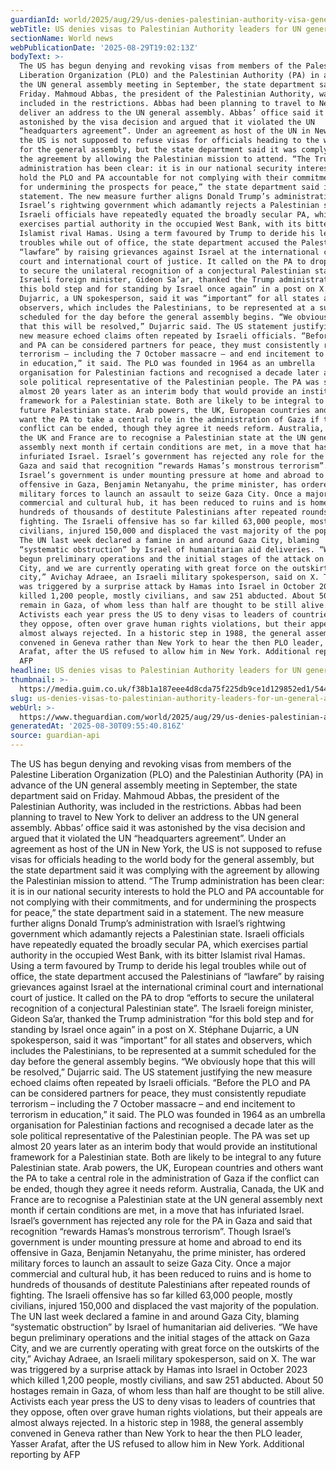 ```yaml
---
guardianId: world/2025/aug/29/us-denies-palestinian-authority-visa-general-assembly
webTitle: US denies visas to Palestinian Authority leaders for UN general assembly
sectionName: World news
webPublicationDate: '2025-08-29T19:02:13Z'
bodyText: >-
  The US has begun denying and revoking visas from members of the Palestine
  Liberation Organization (PLO) and the Palestinian Authority (PA) in advance of
  the UN general assembly meeting in September, the state department said on
  Friday. Mahmoud Abbas, the president of the Palestinian Authority, was
  included in the restrictions. Abbas had been planning to travel to New York to
  deliver an address to the UN general assembly. Abbas’ office said it was
  astonished by the visa decision and argued that it violated the UN
  “headquarters agreement”. Under an agreement as host of the UN in New York,
  the US is not supposed to refuse visas for officials heading to the world body
  for the general assembly, but the state department said it was complying with
  the agreement by allowing the Palestinian mission to attend. “The Trump
  administration has been clear: it is in our national security interests to
  hold the PLO and PA accountable for not complying with their commitments, and
  for undermining the prospects for peace,” the state department said in a
  statement. The new measure further aligns Donald Trump’s administration with
  Israel’s rightwing government which adamantly rejects a Palestinian state.
  Israeli officials have repeatedly equated the broadly secular PA, which
  exercises partial authority in the occupied West Bank, with its bitter
  Islamist rival Hamas. Using a term favoured by Trump to deride his legal
  troubles while out of office, the state department accused the Palestinians of
  “lawfare” by raising grievances against Israel at the international criminal
  court and international court of justice. It called on the PA to drop “efforts
  to secure the unilateral recognition of a conjectural Palestinian state”. The
  Israeli foreign minister, Gideon Sa’ar, thanked the Trump administration “for
  this bold step and for standing by Israel once again” in a post on X. Stéphane
  Dujarric, a UN spokesperson, said it was “important” for all states and
  observers, which includes the Palestinians, to be represented at a summit
  scheduled for the day before the general assembly begins. “We obviously hope
  that this will be resolved,” Dujarric said. The US statement justifying the
  new measure echoed claims often repeated by Israeli officials. “Before the PLO
  and PA can be considered partners for peace, they must consistently repudiate
  terrorism – including the 7 October massacre – and end incitement to terrorism
  in education,” it said. The PLO was founded in 1964 as an umbrella
  organisation for Palestinian factions and recognised a decade later as the
  sole political representative of the Palestinian people. The PA was set up
  almost 20 years later as an interim body that would provide an institutional
  framework for a Palestinian state. Both are likely to be integral to any
  future Palestinian state. Arab powers, the UK, European countries and others
  want the PA to take a central role in the administration of Gaza if the
  conflict can be ended, though they agree it needs reform. Australia, Canada,
  the UK and France are to recognise a Palestinian state at the UN general
  assembly next month if certain conditions are met, in a move that has
  infuriated Israel. Israel’s government has rejected any role for the PA in
  Gaza and said that recognition “rewards Hamas’s monstrous terrorism”. Though
  Israel’s government is under mounting pressure at home and abroad to end its
  offensive in Gaza, Benjamin Netanyahu, the prime minister, has ordered
  military forces to launch an assault to seize Gaza City. Once a major
  commercial and cultural hub, it has been reduced to ruins and is home to
  hundreds of thousands of destitute Palestinians after repeated rounds of
  fighting. The Israeli offensive has so far killed 63,000 people, mostly
  civilians, injured 150,000 and displaced the vast majority of the population.
  The UN last week declared a famine in and around Gaza City, blaming
  “systematic obstruction” by Israel of humanitarian aid deliveries. “We have
  begun preliminary operations and the initial stages of the attack on Gaza
  City, and we are currently operating with great force on the outskirts of the
  city,” Avichay Adraee, an Israeli military spokesperson, said on X. The war
  was triggered by a surprise attack by Hamas into Israel in October 2023 which
  killed 1,200 people, mostly civilians, and saw 251 abducted. About 50 hostages
  remain in Gaza, of whom less than half are thought to be still alive.
  Activists each year press the US to deny visas to leaders of countries that
  they oppose, often over grave human rights violations, but their appeals are
  almost always rejected. In a historic step in 1988, the general assembly
  convened in Geneva rather than New York to hear the then PLO leader, Yasser
  Arafat, after the US refused to allow him in New York. Additional reporting by
  AFP
headline: US denies visas to Palestinian Authority leaders for UN general assembly
thumbnail: >-
  https://media.guim.co.uk/f38b1a187eee4d8cda75f225db9ce1d129852ed1/544_0_4913_3932/500.jpg
slug: us-denies-visas-to-palestinian-authority-leaders-for-un-general-assembly
webUrl: >-
  https://www.theguardian.com/world/2025/aug/29/us-denies-palestinian-authority-visa-general-assembly
generatedAt: '2025-08-30T09:55:40.816Z'
source: guardian-api
---
```

The US has begun denying and revoking visas from members of the Palestine Liberation Organization (PLO) and the Palestinian Authority (PA) in advance of the UN general assembly meeting in September, the state department said on Friday. Mahmoud Abbas, the president of the Palestinian Authority, was included in the restrictions. Abbas had been planning to travel to New York to deliver an address to the UN general assembly. Abbas’ office said it was astonished by the visa decision and argued that it violated the UN “headquarters agreement”. Under an agreement as host of the UN in New York, the US is not supposed to refuse visas for officials heading to the world body for the general assembly, but the state department said it was complying with the agreement by allowing the Palestinian mission to attend. “The Trump administration has been clear: it is in our national security interests to hold the PLO and PA accountable for not complying with their commitments, and for undermining the prospects for peace,” the state department said in a statement. The new measure further aligns Donald Trump’s administration with Israel’s rightwing government which adamantly rejects a Palestinian state. Israeli officials have repeatedly equated the broadly secular PA, which exercises partial authority in the occupied West Bank, with its bitter Islamist rival Hamas. Using a term favoured by Trump to deride his legal troubles while out of office, the state department accused the Palestinians of “lawfare” by raising grievances against Israel at the international criminal court and international court of justice. It called on the PA to drop “efforts to secure the unilateral recognition of a conjectural Palestinian state”. The Israeli foreign minister, Gideon Sa’ar, thanked the Trump administration “for this bold step and for standing by Israel once again” in a post on X. Stéphane Dujarric, a UN spokesperson, said it was “important” for all states and observers, which includes the Palestinians, to be represented at a summit scheduled for the day before the general assembly begins. “We obviously hope that this will be resolved,” Dujarric said. The US statement justifying the new measure echoed claims often repeated by Israeli officials. “Before the PLO and PA can be considered partners for peace, they must consistently repudiate terrorism – including the 7 October massacre – and end incitement to terrorism in education,” it said. The PLO was founded in 1964 as an umbrella organisation for Palestinian factions and recognised a decade later as the sole political representative of the Palestinian people. The PA was set up almost 20 years later as an interim body that would provide an institutional framework for a Palestinian state. Both are likely to be integral to any future Palestinian state. Arab powers, the UK, European countries and others want the PA to take a central role in the administration of Gaza if the conflict can be ended, though they agree it needs reform. Australia, Canada, the UK and France are to recognise a Palestinian state at the UN general assembly next month if certain conditions are met, in a move that has infuriated Israel. Israel’s government has rejected any role for the PA in Gaza and said that recognition “rewards Hamas’s monstrous terrorism”. Though Israel’s government is under mounting pressure at home and abroad to end its offensive in Gaza, Benjamin Netanyahu, the prime minister, has ordered military forces to launch an assault to seize Gaza City. Once a major commercial and cultural hub, it has been reduced to ruins and is home to hundreds of thousands of destitute Palestinians after repeated rounds of fighting. The Israeli offensive has so far killed 63,000 people, mostly civilians, injured 150,000 and displaced the vast majority of the population. The UN last week declared a famine in and around Gaza City, blaming “systematic obstruction” by Israel of humanitarian aid deliveries. “We have begun preliminary operations and the initial stages of the attack on Gaza City, and we are currently operating with great force on the outskirts of the city,” Avichay Adraee, an Israeli military spokesperson, said on X. The war was triggered by a surprise attack by Hamas into Israel in October 2023 which killed 1,200 people, mostly civilians, and saw 251 abducted. About 50 hostages remain in Gaza, of whom less than half are thought to be still alive. Activists each year press the US to deny visas to leaders of countries that they oppose, often over grave human rights violations, but their appeals are almost always rejected. In a historic step in 1988, the general assembly convened in Geneva rather than New York to hear the then PLO leader, Yasser Arafat, after the US refused to allow him in New York. Additional reporting by AFP
